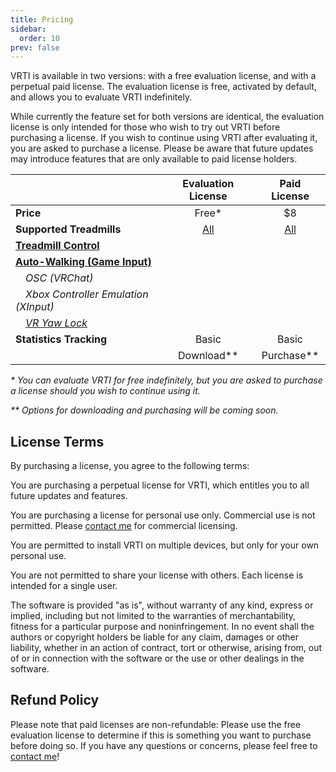 ```yaml
---
title: Pricing
sidebar:
  order: 10
prev: false
---
```



VRTI is available in two versions: with a free evaluation license, and with a perpetual paid license.
The evaluation license is free, activated by default, and allows you to evaluate VRTI indefinitely.

While currently the feature set for both versions are identical, the evaluation license is only intended for those who wish to try out VRTI before purchasing a license.
If you wish to continue using VRTI after evaluating it, you are asked to purchase a license.
Please be aware that future updates may introduce features that are only available to paid license holders.

|                                                                                |                                         Evaluation License                                         |                                            Paid License                                            |
| :----------------------------------------------------------------------------- | :------------------------------------------------------------------------------------------------: | :------------------------------------------------------------------------------------------------: |
| **Price**                                                                      |                                               Free\*                                               |                                                 $8                                                 |
| **Supported Treadmills**                                                       |                                [All](/vrti/help/supported-devices)                                 |                                [All](/vrti/help/supported-devices)                                 |
| **[Treadmill Control](/vrti/getting-started/the-controls)**                    |                                         <TableCheckIcon />                                         |                                         <TableCheckIcon />                                         |
| **[Auto-Walking (Game Input)](/vrti/getting-started/the-controls/#auto-walk)** |                                         <TableCheckIcon />                                         |                                         <TableCheckIcon />                                         |
| _&emsp;OSC (VRChat)_                                                           |                                         <TableCheckIcon />                                         |                                         <TableCheckIcon />                                         |
| _&emsp;Xbox Controller Emulation (XInput)_                                     |                                         <TableCheckIcon />                                         |                                         <TableCheckIcon />                                         |
| _&emsp;[VR Yaw Lock](/vrti/getting-started/the-controls/#yaw-lock)_            |                                         <TableCheckIcon />                                         |                                         <TableCheckIcon />                                         |
| **Statistics Tracking**                                                        |                                               Basic                                                |                                               Basic                                                |
|                                                                                | <LinkButton variant="minimal" href="#" icon="external" variant="minimal">Download\*\*</LinkButton> | <LinkButton variant="minimal" href="#" icon="external" variant="primary">Purchase\*\*</LinkButton> |

_\* You can evaluate VRTI for free indefinitely, but you are asked to purchase a license should you wish to continue using it._

_\*\* Options for downloading and purchasing will be coming soon._

## License Terms

By purchasing a license, you agree to the following terms:

You are purchasing a perpetual license for VRTI, which entitles you to all future updates and features.

You are purchasing a license for personal use only. Commercial use is not permitted. Please [contact me](/vrti/help/support) for commercial licensing.

You are permitted to install VRTI on multiple devices, but only for your own personal use.

You are not permitted to share your license with others. Each license is intended for a single user.

The software is provided "as is", without warranty of any kind, express or implied, including but not limited to the warranties of merchantability, fitness for a particular purpose and noninfringement.
In no event shall the authors or copyright holders be liable for any claim, damages or other liability, whether in an action of contract, tort or otherwise, arising from, out of or in connection with the software or the use or other dealings in the software.

## Refund Policy

Please note that paid licenses are non-refundable: Please use the free evaluation license to determine if this is something you want to purchase before doing so.
If you have any questions or concerns, please feel free to [contact me](/vrti/help/support)!
